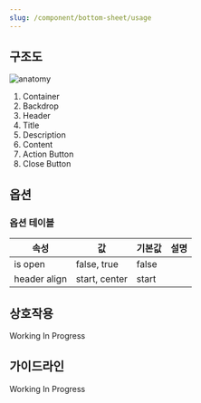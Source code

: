 ```yaml
---
slug: /component/bottom-sheet/usage
---
```


## 구조도

![anatomy](../../overviewImageComingSoon.png)

1. Container
2. Backdrop
3. Header
4. Title
5. Description
6. Content
7. Action Button
8. Close Button

## 옵션

### 옵션 테이블

| 속성         | 값            | 기본값 | 설명 |
| ------------ | ------------- | ------ | ---- |
| is open      | false, true   | false  |      |
| header align | start, center | start  |      |

## 상호작용

Working In Progress

## 가이드라인

Working In Progress
